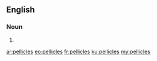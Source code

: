 ==English==

===Noun===
{{head|en|plural}}

# {{plural of|pellicle|lang=en|nocat=1}}

[[ar:pellicles]]
[[eo:pellicles]]
[[fr:pellicles]]
[[ku:pellicles]]
[[my:pellicles]]
